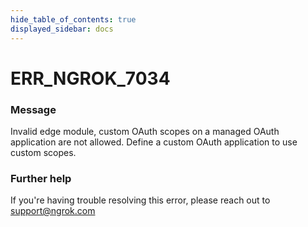 ```yaml
---
hide_table_of_contents: true
displayed_sidebar: docs
---
```



# ERR_NGROK_7034

### Message

Invalid edge module, custom OAuth scopes on a managed OAuth application are not allowed. Define a custom OAuth application to use custom scopes.

### Further help

If you're having trouble resolving this error, please reach out to [support@ngrok.com](mailto:support@ngrok.com?subject=Help%20with%20ERR_NGROK_7034)

<ErrorDetails error="err_ngrok_7034" />

